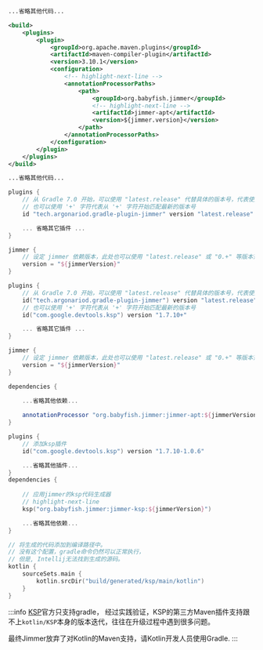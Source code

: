 
<Tabs groupId="buildTool">
<TabItem value="java_maven" label="Java(Maven)">

```xml title="pom.xml"
...省略其他代码...

<build>
    <plugins>
        <plugin>
            <groupId>org.apache.maven.plugins</groupId>
            <artifactId>maven-compiler-plugin</artifactId>
            <version>3.10.1</version>
            <configuration>
                <!-- highlight-next-line -->
                <annotationProcessorPaths>
                    <path>
                        <groupId>org.babyfish.jimmer</groupId>
                        <!-- highlight-next-line -->
                        <artifactId>jimmer-apt</artifactId>
                        <version>${jimmer.version}</version>
                    </path>
                </annotationProcessorPaths>
            </configuration>
        </plugin>
    </plugins>
</build>

...省略其他代码...
```

</TabItem>
<TabItem value="java_gradle_plugin" label="Java(Gradle插件)">

```groovy title="build.gradle"
plugins {
    // 从 Gradle 7.0 开始，可以使用 "latest.release" 代替具体的版本号，代表使用最新版本
    // 也可以使用 '+' 字符代表从 '+' 字符开始匹配最新的版本号
    id "tech.argonariod.gradle-plugin-jimmer" version "latest.release"

    ... 省略其它插件 ...
}

jimmer {
    // 设定 jimmer 依赖版本，此处也可以使用 "latest.release" 或 "0.+" 等版本范围表达式
    version = "${jimmerVersion}"
}
```

</TabItem>
<TabItem value="kotlin_gradle_plugin" label="Kotlin(Gradle插件)">

```kotlin title="build.gradle.kts"
plugins {
    // 从 Gradle 7.0 开始，可以使用 "latest.release" 代替具体的版本号，代表使用最新版本
    id("tech.argonariod.gradle-plugin-jimmer") version "latest.release"
    // 也可以使用 '+' 字符代表从 '+' 字符开始匹配最新的版本号
    id("com.google.devtools.ksp") version "1.7.10+"

    ... 省略其它插件 ...
}

jimmer {
    // 设定 jimmer 依赖版本，此处也可以使用 "latest.release" 或 "0.+" 等版本范围表达式
    version = "${jimmerVersion}"
}
```

</TabItem>
<TabItem value="java_gradle" label="Java(Gradle)">

```groovy title="build.gradle"
dependencies {
    
    ...省略其他依赖...

    annotationProcessor "org.babyfish.jimmer:jimmer-apt:${jimmerVersion}"
}
```

</TabItem>
<TabItem value="kotlin_gradle" label="Kotlin(Gradle.kts)">

```kotlin title="build.gradle.kts"
plugins {
    // 添加ksp插件
    id("com.google.devtools.ksp") version "1.7.10-1.0.6"

    ...省略其他插件...
}
dependencies {
    
    // 应用jimmer的ksp代码生成器
    // highlight-next-line
    ksp("org.babyfish.jimmer:jimmer-ksp:${jimmerVersion}")

    ...省略其他依赖...
}

// 将生成的代码添加到编译路径中。
// 没有这个配置，gradle命令仍然可以正常执行，
// 但是, Intellij无法找到生成的源码。
kotlin {
    sourceSets.main {
        kotlin.srcDir("build/generated/ksp/main/kotlin")
    }
}
```

</TabItem>
</Tabs>

:::info
[KSP](https://kotlinlang.org/docs/ksp-overview.html)官方只支持gradle，
经过实践验证，KSP的第三方Maven插件支持跟不上`kotlin/KSP`本身的版本迭代，往往在升级过程中遇到很多问题。

最终Jimmer放弃了对Kotlin的Maven支持，请Kotlin开发人员使用Gradle.
:::
